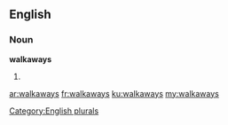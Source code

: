 ==English==

===Noun===
'''walkaways'''

# {{plural of|walkaway}}

[[Category:English plurals]]

[[ar:walkaways]]
[[fr:walkaways]]
[[ku:walkaways]]
[[my:walkaways]]